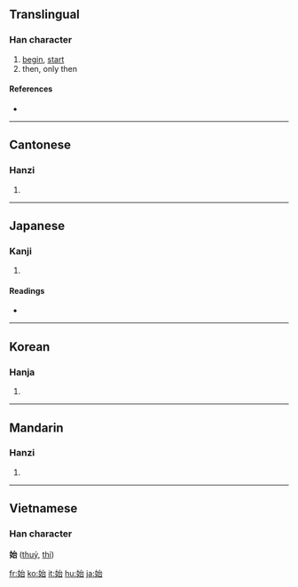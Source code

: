 ==Translingual==

===Han character===
{{Han char|rn=38|rad=女|as=05|sn=8|four=4346<sub>0</sub>|canj=女戈口 (VIR)|ids=⿰[[女]][[台]]}}

# [[begin]], [[start]]
# then, only then

====References====
* {{Han ref|kx=0258.160|dkj=06166|dj=0523.220|hdz=21041.120|uh=59CB|ud=22987|bh=A96C|bd=43372}}

----

==Cantonese==

===Hanzi===
{{yue-hanzi|jyut=|y=chi2}}

# {{defn|Cantonese}}

----

==Japanese==

===Kanji===
{{ja-kanji|grade=3|rs=女05}}

# {{defn|Japanese}}

====Readings====
* {{ja-readings|on=[[し]] (shi)|kun=[[はじめる]] (hajimeru), [[はじめ]] (hajime), [[はじまる]] (hajimaru)}}

----

==Korean==

===Hanja===
{{ko-hanja|hangeul=시|rv=si|mr=si}}

# {{defn|Korean}}

----

==Mandarin==

===Hanzi===
{{cmn-hanzi|pin=[[shǐ]] ([[shi3]])|wg=shih<sup>3</sup>}}

# {{defn|Mandarin}}

----

==Vietnamese==
===Han character===
'''始''' ([[thuỷ]], [[thỉ]])

[[fr:始]]
[[ko:始]]
[[it:始]]
[[hu:始]]
[[ja:始]]
